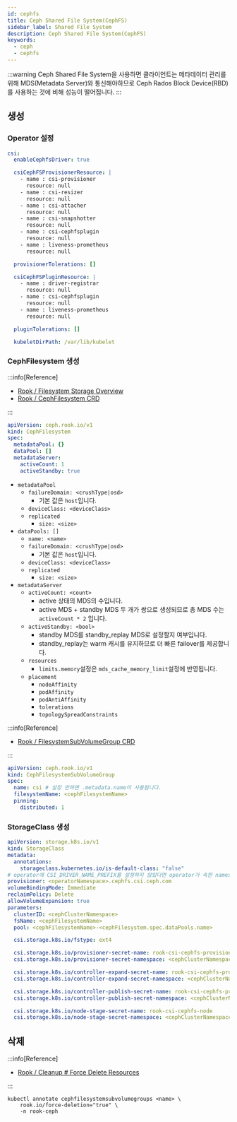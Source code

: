 ```yaml
---
id: cephfs
title: Ceph Shared File System(CephFS)
sidebar_label: Shared File System
description: Ceph Shared File System(CephFS)
keywords:
  - ceph
  - cephfs
---
```


:::warning
Ceph Shared File System을 사용하면 클라이언트는 메타데이터 관리를 위해 MDS(Metadata Server)와 통신해야하므로 Ceph Rados Block Device(RBD)를 사용하는 것에 비해 성능이 떨어집니다.
:::

## 생성

### Operator 설정

```yaml title="rook-ceph-values.yaml"
csi:
  enableCephfsDriver: true

  csiCephFSProvisionerResource: |
    - name : csi-provisioner
      resource: null
    - name : csi-resizer
      resource: null
    - name : csi-attacher
      resource: null
    - name : csi-snapshotter
      resource: null
    - name : csi-cephfsplugin
      resource: null
    - name : liveness-prometheus
      resource: null

  provisionerTolerations: []

  csiCephFSPluginResource: |
    - name : driver-registrar
      resource: null
    - name : csi-cephfsplugin
      resource: null
    - name : liveness-prometheus
      resource: null

  pluginTolerations: []

  kubeletDirPath: /var/lib/kubelet
```

### CephFilesystem 생성

:::info[Reference]

- [Rook / Filesystem Storage Overview](https://rook.io/docs/rook/latest-release/Storage-Configuration/Shared-Filesystem-CephFS/filesystem-storage/)
- [Rook / CephFilesystem CRD](https://rook.io/docs/rook/latest-release/CRDs/Shared-Filesystem/ceph-filesystem-crd/)

:::

```yaml
apiVersion: ceph.rook.io/v1
kind: CephFilesystem
spec:
  metadataPool: {}
  dataPool: []
  metadataServer:
    activeCount: 1
    activeStandby: true
```

- `metadataPool`
  - `failureDomain: <crushType|osd>`
    - 기본 값은 `host`입니다.
  - `deviceClass: <deviceClass>`
  - `replicated`
    - `size: <size>`
- `dataPools: []`
  - `name: <name>`
  - `failureDomain: <crushType|osd>`
    - 기본 값은 `host`입니다.
  - `deviceClass: <deviceClass>`
  - `replicated`
    - `size: <size>`
- `metadataServer`
  - `activeCount: <count>`
    - active 상태의 MDS의 수입니다.
    - active MDS + standby MDS 두 개가 쌍으로 생성되므로 총 MDS 수는 `activeCount * 2` 입니다.
  - `activeStandby: <bool>`
    - standby MDS를 standby_replay MDS로 설정할지 여부입니다.
    - standby_replay는 warm 캐시를 유지하므로 더 빠른 failover를 제공합니다.
  - `resources`
    - `limits.memory`설정은 `mds_cache_memory_limit`설정에 반영됩니다.
  - `placement`
    - `nodeAffinity`
    - `podAffinity`
    - `podAntiAffinity`
    - `tolerations`
    - `topologySpreadConstraints`

:::info[Reference]

- [Rook / FilesystemSubVolumeGroup CRD](https://rook.io/docs/rook/latest-release/CRDs/Shared-Filesystem/ceph-fs-subvolumegroup-crd/)

:::

```yaml
apiVersion: ceph.rook.io/v1
kind: CephFilesystemSubVolumeGroup
spec:
  name: csi # 설정 안하면 .metadata.name이 사용됩니다.
  filesystemName: <cephFilesystemName>
  pinning:
    distributed: 1
```

### StorageClass 생성

```yaml
apiVersion: storage.k8s.io/v1
kind: StorageClass
metadata:
  annotations:
    storageclass.kubernetes.io/is-default-class: "false"
# operator에 CSI_DRIVER_NAME_PREFIX를 설정하지 않았다면 operator가 속한 namespace를 사용합니다.
provisioner: <operatorNamespace>.cephfs.csi.ceph.com
volumeBindingMode: Immediate
reclaimPolicy: Delete
allowVolumeExpansion: true
parameters:
  clusterID: <cephClusterNamespace>
  fsName: <cephFilesystemName>
  pool: <cephFilesystemName>-<cephFilesystem.spec.dataPools.name>

  csi.storage.k8s.io/fstype: ext4

  csi.storage.k8s.io/provisioner-secret-name: rook-csi-cephfs-provisioner
  csi.storage.k8s.io/provisioner-secret-namespace: <cephClusterNamespace>

  csi.storage.k8s.io/controller-expand-secret-name: rook-csi-cephfs-provisioner
  csi.storage.k8s.io/controller-expand-secret-namespace: <cephClusterNamespace>

  csi.storage.k8s.io/controller-publish-secret-name: rook-csi-cephfs-provisioner
  csi.storage.k8s.io/controller-publish-secret-namespace: <cephClusterNamespace>

  csi.storage.k8s.io/node-stage-secret-name: rook-csi-cephfs-node
  csi.storage.k8s.io/node-stage-secret-namespace: <cephClusterNamespace>
```

## 삭제

:::info[Reference]

- [Rook / Cleanup # Force Delete Resources](https://rook.io/docs/rook/latest-release/Getting-Started/ceph-teardown/#force-delete-resources)

:::

```shell
kubectl annotate cephfilesystemsubvolumegroups <name> \
    rook.io/force-deletion="true" \
    -n rook-ceph
```
